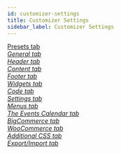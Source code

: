 ```yaml
---
id: customizer-settings
title: Customizer Settings
sidebar_label: Customizer Settings
---
```


<div className="row">
  <div className="col col--6">
    <a className="jump-to" href="/bb-theme/customizer-settings/presets" aria-label="Presets tab">
      <div className="jump-to--main">
        Presets tab
      </div>
      <div className="jump-to--icon">
        <i className="fas fa-chevron-right" />
      </div>
    </a>
    <a className="jump-to" href="/bb-theme/customizer-settings/general" aria-label="General tab">
      <div className="jump-to--main">
        General tab
      </div>
      <div className="jump-to--icon">
        <i className="fas fa-chevron-right" />
      </div>
    </a>
    <a className="jump-to" href="/bb-theme/customizer-settings/header" aria-label="Header tab">
      <div className="jump-to--main">
        Header tab
      </div>
      <div className="jump-to--icon">
        <i className="fas fa-chevron-right" />
      </div>
    </a>
    <a className="jump-to" href="/bb-theme/customizer-settings/content" aria-label="Content tab">
      <div className="jump-to--main">
        Content tab
      </div>
      <div className="jump-to--icon">
        <i className="fas fa-chevron-right" />
      </div>
    </a>
    <a className="jump-to" href="/bb-theme/customizer-settings/footer" aria-label="Footer tab">
      <div className="jump-to--main">
        Footer tab
      </div>
      <div className="jump-to--icon">
        <i className="fas fa-chevron-right" />
      </div>
    </a>
    <a className="jump-to" href="/bb-theme/customizer-settings/widgets" aria-label="Widgets tab">
      <div className="jump-to--main">
        Widgets tab
      </div>
      <div className="jump-to--icon">
        <i className="fas fa-chevron-right" />
      </div>
    </a>
    <a className="jump-to" href="/bb-theme/customizer-settings/code" aria-label="Code tab">
      <div className="jump-to--main">
        Code tab
      </div>
      <div className="jump-to--icon">
        <i className="fas fa-chevron-right" />
      </div>
    </a>
  </div>
  <div className="col col--6">
    <a className="jump-to" href="/bb-theme/customizer-settings/settings" aria-label="Settings tab">
      <div className="jump-to--main">
        Settings tab
      </div>
      <div className="jump-to--icon">
        <i className="fas fa-chevron-right" />
      </div>
    </a>
    <a className="jump-to" href="/bb-theme/customizer-settings/menus" aria-label="Menus tab">
      <div className="jump-to--main">
        Menus tab
      </div>
      <div className="jump-to--icon">
        <i className="fas fa-chevron-right" />
      </div>
    </a>
    <a className="jump-to" href="/bb-theme/customizer-settings/the-events-calendar" aria-label="The Events Calendar tab">
      <div className="jump-to--main">
        The Events Calendar tab
      </div>
      <div className="jump-to--icon">
        <i className="fas fa-chevron-right" />
      </div>
    </a>
    <a className="jump-to" href="/bb-theme/customizer-settings/bigcommerce" aria-label="BigCommerce tab">
      <div className="jump-to--main">
        BigCommerce tab
      </div>
      <div className="jump-to--icon">
        <i className="fas fa-chevron-right" />
      </div>
    </a>
    <a className="jump-to" href="/bb-theme/customizer-settings/woocommerce" aria-label="WooCommerce tab">
      <div className="jump-to--main">
        WooCommerce tab
      </div>
      <div className="jump-to--icon">
        <i className="fas fa-chevron-right" />
      </div>
    </a>
    <a className="jump-to" href="/bb-theme/customizer-settings/additional-css" aria-label="Additional CSS tab">
      <div className="jump-to--main">
        Additional CSS tab
      </div>
      <div className="jump-to--icon">
        <i className="fas fa-chevron-right" />
      </div>
    </a>
    <a className="jump-to" href="/bb-theme/customizer-settings/export-import" aria-label="Export/Import tab">
      <div className="jump-to--main">
        Export/Import tab
      </div>
      <div className="jump-to--icon">
        <i className="fas fa-chevron-right" />
      </div>
    </a>
  </div>
</div>
